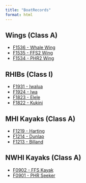 ```yaml
---
title: "BoatRecords"
format: html
---
```

##  Wings (Class A)
-   [F1536 - Whale Wing](https://drive.google.com/drive/folders/1ATVfNdycdNTTMt98lHnYRNUJGvKMWwSa?usp=drive_link){.external target="_blank"}
-   [F1535 - FFS2 Wing](https://drive.google.com/drive/folders/1MwnZYz_9AarffUh69Xf7XHUQ-QR3uPG-?usp=drive_link){.external target="_blank"}
-   [F1534 - PHR2 Wing](https://drive.google.com/drive/folders/1LvzQCaVItsXU-dMTK1csSMwsnf4vBJhb?usp=drive_link){.external target="_blank"}

##  RHIBs (Class I)
-   [F1931 - Iwalua](https://drive.google.com/drive/folders/1USKgah3apHBV-HvSxCpbslMPXInnVxRj?usp=drive_link){.external target="_blank"}
-   [F1924 - Iwa](https://drive.google.com/drive/folders/181C7kxQ2tAECodC5xqunzAzg0DGTwFav?usp=drive_link){.external target="_blank"}
-   [F1823 - Elele](https://drive.google.com/drive/folders/1StWLpA78C_9oeHqE-Nb7SWwU4LVUTrnd?usp=drive_link){.external target="_blank"}
-   [F1822 - Kukini](https://drive.google.com/drive/folders/13e1IfQUZj2siFDa8t7b4TR29D4Q2tZsS?usp=drive_link){.external target="_blank"}

##  MHI Kayaks (Class A)
-   [F1219 - Harting](https://drive.google.com/drive/folders/1jFuxrryyAgFZp7DTf_ObXJLLc5B9Np0N?usp=drive_link){.external target="_blank"}
-   [F1214 - Dunlap](https://drive.google.com/drive/folders/11Bm_DXAbQ1oBDZRGN2wc2A3yGunMp7Hb?usp=drive_link){.external target="_blank"}
-   [F1213 - Billand](https://drive.google.com/drive/folders/1hf5-se8-qy-ckpgqTSyhsbCcATgr1ROT?usp=drive_link){.external target="_blank"}

##  NWHI Kayaks (Class A)
-   [F0902 - FFS Kayak](https://drive.google.com/drive/folders/1qEScWhL2Vx8DgAj_h-YK5NjJ8IK99P_t?usp=drive_link){.external target="_blank"}
-   [F0901 - PHR Seeker](https://drive.google.com/drive/folders/1r1bkzJXr0MEjDqKrbSVmpbtE9GTyPaln?usp=drive_link){.external target="_blank"}


